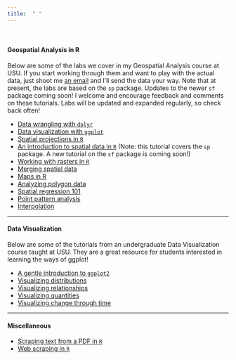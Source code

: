 ```yaml
---
title:  " "
---
```


<br />


#### **Geospatial Analysis in R** 

Below are some of the labs we cover in my Geospatial Analysis course at USU.  If you start working through them and want to play with the actual data, just shoot me [an email](mailto:emily.burchfield@usu.edu) and I'll send the data your way.  Note that at present, the labs are based on the `sp` package.  Updates to the newer `sf` package coming soon!  I welcome and encourage feedback and comments on these tutorials.  Labs will be updated and expanded regularly, so check back often!

* [Data wrangling with `dplyr`](files/2_describing_data_lab.html)
* [Data visualization with `ggplot`](files/3_viz_lab.html)
* [Spatial projections in `R`](files/5_projections.html)
* [An introduction to spatial data in `R`](files/5_spatial_intro_lab.html) (Note: this tutorial covers the `sp` package.  A new tutorial on the `sf` package is coming soon!)
* [Working with rasters in `R`](files/6_rasters_lab.html)
* [Merging spatial data](files/7_spatial_data_int_lab.html)
* [Maps in R](files/Maps_in_R_LAB.html)
* [Analyzing polygon data](files/Areal_data_LAB.html)
* [Spatial regression 101](files/Spatial_regression_LAB.html)
* [Point pattern analysis](files/Point_pattern_LAB.html)
* [Interpolation](files/Interpolation_LAB.html)

***
#### **Data Visualization**

Below are some of the tutorials from an undergraduate Data Visualization course taught at USU.  They are a great resource for students interested in learning the ways of ggplot!

* [A gentle introduction to `ggplot2`](files/Intro_to_ggplot_TUTORIAL.html)
* [Visualizing distributions](files/Violin_plots.html)
* [Visualizing relationships](files/Scatter.html)
* [Visualizing quantities](files/Color_bar_plot.html)
* [Visualizing change through time](files/Time_series_visualizations.html)

***
#### **Miscellaneous** 

* [Scraping text from a PDF in `R`](files/scraping_text_from_pdf_in_r.pdf)
* [Web scraping in `R`](files/web_scraping_in_r.pdf)